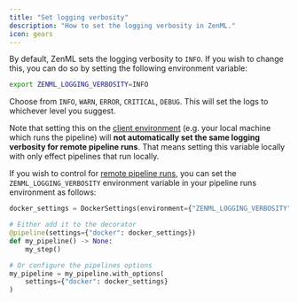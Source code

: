 ```yaml
---
title: "Set logging verbosity"
description: "How to set the logging verbosity in ZenML."
icon: gears
---
```


By default, ZenML sets the logging verbosity to `INFO`. If you wish to change this, you can do so by setting the following environment variable:

```bash
export ZENML_LOGGING_VERBOSITY=INFO
```

Choose from `INFO`, `WARN`, `ERROR`, `CRITICAL`, `DEBUG`. This will set the logs to whichever level you suggest.

Note that setting this on the [client environment](v/0.66.0/usage/project-setup/configure-python-environments#client-environment-or-the-runner-environment) (e.g. your local machine which runs the pipeline) will **not automatically set the same logging verbosity for remote pipeline runs**. That means setting this variable locally with only effect pipelines that run locally.

If you wish to control for [remote pipeline runs](v/0.66.0/user-guide/guides/production-guide/cloud-orchestration), you can set the `ZENML_LOGGING_VERBOSITY` environment variable in your pipeline runs environment as follows:

```py
docker_settings = DockerSettings(environment={"ZENML_LOGGING_VERBOSITY": "DEBUG"})

# Either add it to the decorator
@pipeline(settings={"docker": docker_settings})
def my_pipeline() -> None:
    my_step()

# Or configure the pipelines options
my_pipeline = my_pipeline.with_options(
    settings={"docker": docker_settings}
)
```
